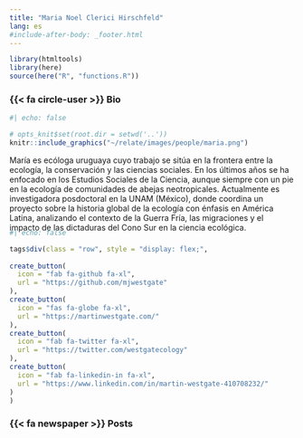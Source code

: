 ```yaml
---
title: "Maria Noel Clerici Hirschfeld"
lang: es
#include-after-body: _footer.html
---
```


```r
library(htmltools)
library(here)
source(here("R", "functions.R"))
```

### {{< fa circle-user >}} Bio 

:::{.bio-row}
:::{.bio-column-right}

```r
#| echo: false

# opts_knit$set(root.dir = setwd('..')) 
knitr::include_graphics("~/relate/images/people/maria.png")
```
:::

:::{.bio-column-left}
María es ecóloga uruguaya cuyo trabajo se sitúa en la frontera entre la ecología, la conservación y las ciencias sociales. En los últimos años se ha enfocado en los Estudios Sociales de la Ciencia, aunque siempre con un pie en la ecología de comunidades de abejas neotropicales. Actualmente es investigadora posdoctoral en la UNAM (México), donde coordina un proyecto sobre la historia global de la ecología con énfasis en América Latina, analizando el contexto de la Guerra Fría, las migraciones y el impacto de las dictaduras del Cono Sur en la ciencia ecológica. 

:::
:::

:::{.column-body style="margin-top:-20px;"}
```r
#| echo: false

tags$div(class = "row", style = "display: flex;",
         
create_button(
  icon = "fab fa-github fa-xl",
  url = "https://github.com/mjwestgate"
),
create_button(
  icon = "fas fa-globe fa-xl",
  url = "https://martinwestgate.com/"
),
create_button(
  icon = "fab fa-twitter fa-xl",
  url = "https://twitter.com/westgatecology"
),
create_button(
  icon = "fab fa-linkedin-in fa-xl",
  url = "https://www.linkedin.com/in/martin-westgate-410708232/"
)
)
```
:::


### {{< fa newspaper >}} Posts 

